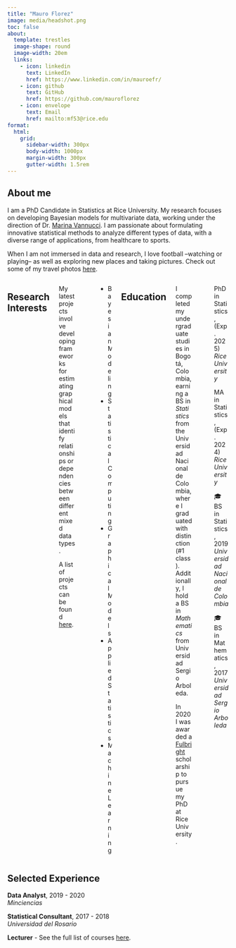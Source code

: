 ```yaml
---
title: "Mauro Florez"
image: media/headshot.png
toc: false
about:
  template: trestles
  image-shape: round
  image-width: 20em
  links:
    - icon: linkedin
      text: LinkedIn
      href: https://www.linkedin.com/in/mauroefr/
    - icon: github
      text: GitHub
      href: https://github.com/mauroflorez
    - icon: envelope
      text: Email
      href: mailto:mf53@rice.edu
format:
  html:
    grid:
      sidebar-width: 300px
      body-width: 1000px
      margin-width: 300px
      gutter-width: 1.5rem
---
```


::: justify
## About me

I am a PhD Candidate in Statistics at Rice University. My research focuses on developing Bayesian models for multivariate data, working under the direction of Dr. [Marina Vannucci](https://marina.blogs.rice.edu/). I am passionate about formulating innovative statistical methods to analyze different types of data, with a diverse range of applications, from healthcare to sports.

When I am not immersed in data and research, I love football –watching or playing– as well as exploring new places and taking pictures. Check out some of my travel photos [here](https://mauroflorez.github.io/gallery.html).
:::

::: columns
## Research Interests

::: {.column width="45%"}
My latest projects involve developing frameworks for estimating graphical models that identify relationships or dependencies between different mixed data types.

A list of projects can be found [here](https://mauroflorez.github.io/projects.html).
:::

::: {.column width="10%"}
:::

::: {.column width="40%"}
-   Bayesian Modeling
-   Statistical Computing
-   Graphical Models
-   Applied Statistics
-   Machine Learning
:::

## Education

::: {.column width="45%"}
I completed my undergraduate studies in Bogotá, Colombia, earning a BS in *Statistics* from the Universidad Nacional de Colombia, where I graduated with distinction (#1 class). Additionally, I hold a BS in *Mathematics* from Universidad Sergio Arboleda.

In 2020 I was awarded a [Fulbright](https://www.fulbrightprogram.org/) scholarship to pursue my PhD at Rice University.
:::

::: {.column width="10%"}
:::

::: {.column width="40%"}
PhD in Statistics, (Exp. 2025)\
*Rice University*

MA in Statistics, (Exp. 2024)\
*Rice University*

🎓 BS in Statistics, 2019\
*Universidad Nacional de Colombia*

🎓 BS in Mathematics, 2017\
*Universidad Sergio Arboleda*
:::
:::

::: justify
## Selected Experience

**Data Analyst**, 2019 - 2020\
*Minciencias*

**Statistical Consultant**, 2017 - 2018\
*Universidad del Rosario*

**Lecturer** - See the full list of courses [here](https://mauroflorez.github.io/teaching.html).
:::
